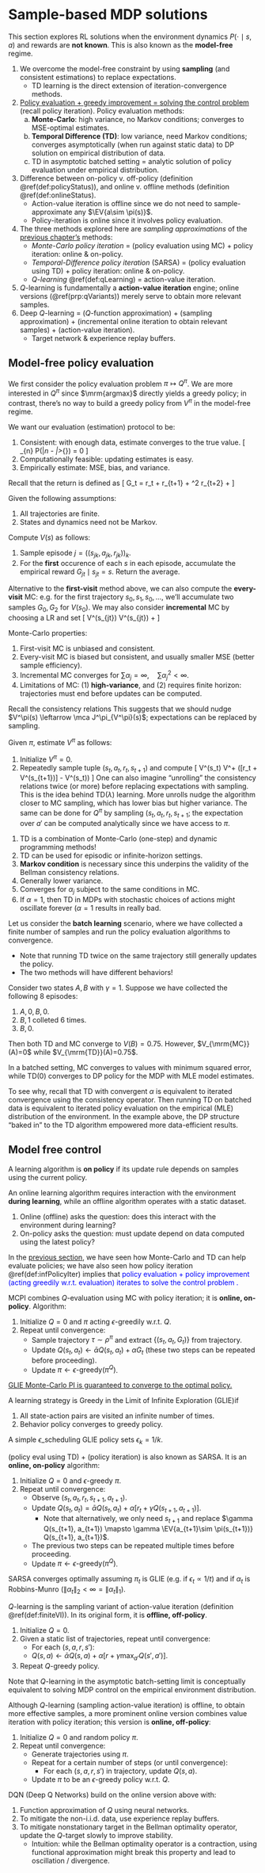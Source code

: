 # Sample-based MDP solutions {#sampMDP}

This section explores RL solutions when the environment dynamics $P(\cdot\mid s, a)$ and rewards are **not known**. This is also known as the **model-free** regime. 

1. We overcome the model-free constraint by using **sampling** (and consistent estimations) to replace expectations. 
    - TD learning is the direct extension of iteration-convergence methods.
2. <u>Policy evaluation + greedy improvement = solving the control problem</u> (recall policy iteration). Policy evaluation methods:   
    a. **Monte-Carlo**: high variance, no Markov conditions; converges to MSE-optimal estimates. 
    b. **Temporal Difference (TD)**: low variance, need Markov conditions; converges asymptotically (when run against static data) to DP solution on empirical distribution of data. 
    c. TD in asymptotic batched setting = analytic solution of policy evaluation under empirical distribution. 
3. Difference between on-policy v. off-policy (definition \@ref(def:policyStatus)), and online v. offline methods (definition \@ref(def:onlineStatus). 
    - Action-value iteration is offline since we do not need to sample-approximate any $\EV{a\sim \pi(s)}$. 
    - Policy-iteration is online since it involves policy evaluation. 
4. The three methods explored here are _sampling approximations_ of the [previous chapter's](#mdp) methods:
    - _Monte-Carlo policy iteration_ = (policy evaluation using MC) + policy iteration: online & on-policy. 
    - _Temporal-Difference policy iteration_ (SARSA) = (policy evaluation using TD) + policy iteration: online & on-policy. 
    - _$Q$-learning_ \@ref(def:qLearning) = action-value iteration. 
5. $Q$-learning is fundamentally a **action-value iteration** engine; online versions (\@ref(prp:qVariants)) merely serve to obtain more relevant samples. 
5. Deep $Q$-learning = ($Q$-function approximation) + (sampling approximation) + (incremental online iteration to obtain relevant samples) + (action-value iteration). 
    - Target network & experience replay buffers. 

## Model-free policy evaluation {#polEval -}

We first consider the policy evaluation problem $\pi \mapsto Q^\pi$. We are more interested in $Q^\pi$ since $\mrm{argmax}$ directly yields a greedy policy; in contrast, there's no way to build a greedy policy from $V^\pi$ in the model-free regime. 

:::{.definition #polEvalCriteria name="evaluation criteria"}
We want our evaluation (estimation) protocol to be: 

1. Consistent: with enough data, estimate converges to the true value. 
\[ 
    \lim_{n\to \infty} \mbb P(|\hat \theta_n - \theta|>\epsilon_{\forall}) = 0 
\] 
2. Computationally feasible: updating estimates is easy. 
3. Empirically estimate: MSE, bias, and variance. 
:::

Recall that the return is defined as 
\[ 
    G_t = r_t + \gamma r_{t+1} + \gamma^2 r_{t+2} + \dots 
\] 

:::{.definition #mcPolEval name="Monte-Carlo Policy Evaluation"}
Given the following assumptions:

1. All trajectories are finite. 
2. States and dynamics need not be Markov. 

Compute $V(s)$ as follows: 

1. Sample episode $j = ((s_{jk}, a_{jk}, r_{jk}))_k$. 
2. For the **first** occurence of each $s$ in each episode, accumulate the empirical reward $G_{jt}\mid s_{jt}=s$. Return the average. 

Alternative to the **first-visit** method above, we can also compute the **every-visit** MC: e.g. for the first trajectory $s_0, s_1, s_0, \dots$, we'll accumulate two samples $G_0, G_2$ for $V(s_0)$. We may also consider **incremental** MC by choosing a LR and set 
\[ 
    V^\pi(s_{jt}) \leftarrow V^\pi(s_{jt}) + \alpha[G_{jt} - V^\pi(s_{jt})]
\] 
:::

:::{.remark}
Monte-Carlo properties:

1. First-visit MC is unbiased and consistent. 
2. Every-visit MC is biased but consistent, and usually smaller MSE (better sample efficiency). 
3. Incremental MC converges for $\sum \alpha_j = \infty, \quad \sum \alpha_j^2 < \infty$. 
4. Limitations of MC: (1) **high-variance**, and (2) requires finite horizon: trajectories must end before updates can be computed. 
:::

Recall the consistency relations 
\begin{align}
    V^\pi_h(s) 
    &= \EEV{a\in \pi(\cdot\mid s)}{s'\in P(\cdot\mid s, a)}[r(s, a) + \gamma\, V^\pi_{h+1}(s')] \\ 
    Q^\pi_h(s, a) 
    &= r(s, a) + \gamma \EEV{s'\in P(\cdot\mid s, a)}{a'\in \pi(\cdot\mid s')} Q^\pi_{h+1}(s', a')
\end{align}
This suggests that we should nudge $V^\pi(s) \leftarrow \mca J^\pi_{V^\pi}(s)$; expectations can be replaced by sampling. 

:::{.definition name="TD(0) algorithm"}
Given $\pi$, estimate $V^\pi$ as follows:

1. Initialize $V^\pi =0$. 
2. Repeatedly sample tuple $(s_t, a_t, r_t, s_{t+1})$ and compute 
\[ 
    V^\pi(s_t) \leftarrow V^\pi + \alpha([r_t + \gamma V^\pi(s_{t+1})] - V^\pi(s_t))
\] 
One can also imagine "unrolling" the consistency relations twice (or more) before replacing expectations with sampling. This is the idea behind TD($\lambda$) learning. More unrolls nudge the algorithm closer to MC sampling, which has lower bias but higher variance. The same can be done for $Q^\pi$ by sampling $(s_t, a_t, r_t, s_{t+1}$; the expectation over $a'$ can be computed analytically since we have access to $\pi$. 
:::

1. TD is a combination of Monte-Carlo (one-step) and dynamic programming methods! 
2. TD can be used for episodic or infinite-horizon settings. 
3. **Markov condition** is necessary since this underpins the validity of the Bellman consistency relations. 
4. Generally lower variance. 
5. Converges for $\alpha_j$ subject to the same conditions in MC. 
6. If $\alpha=1$, then TD in MDPs with stochastic choices of actions might oscillate forever ($\alpha=1$ results in really bad. 

Let us consider the **batch learning** scenario, where we have collected a finite number of samples and run the policy evaluation algorithms to convergence. 

- Note that running TD twice on the same trajectory still generally updates the policy. 
- The two methods will have different behaviors! 

:::{.example name="Sutton & Barto Ex 6.4"}
Consider two states $A, B$ with $\gamma=1$. Suppose we have collected the following $8$ episodes: 

1. $A, 0, B, 0$. 
2. $B, 1$ colleted $6$ times. 
3. $B, 0$. 

Then both TD and MC converge to $V(B)=0.75$. However, $V_{\mrm{MC}}(A)=0$ while $V_{\mrm{TD}}(A)=0.75$. 
:::

:::{.theorem #batchMCTDBehavior name="asymptotic batch MC and TD"}
In a batched setting, MC converges to values with minimum squared error, while TD(0) converges to DP policy for the MDP with MLE model estimates. 
:::

To see why, recall that TD with convergent $\alpha$ is equivalent to iterated convergence using the consistency operator. Then running TD on batched data is equivalent to iterated policy evaluation on the empirical (MLE) distribution of the environment. In the example above, the DP structure "baked in" to the TD algorithm empowered more data-efficient results. 

## Model free control {#modelFreeControl -}

:::{.definition #policyStatus name="on (off)-policy algorithms"}
A learning algorithm is **on policy** if its update rule depends on samples using the current policy. 
:::

:::{.definition #onlineStatus name="online (offline) algorithms"}
An online learning algorithm requires interaction with the environment **during learning**, while an offline algorithm operates with a static dataset. 
:::

1. Online (offline) asks the question: does this interact with the environment during learning? 
2. On-policy asks the question: must update depend on data computed using the latest policy? 

In the [previous section](#polEval), we have seen how Monte-Carlo and TD can help evaluate policies; we have also seen how policy iteration \@ref(def:infPolicyIter) implies that <span style="color:blue"> policy evaluation + policy improvement (acting greedily w.r.t. evaluation) iterates to solve the control problem </u>. 

:::{.definition #MCPI name="Monte-Carlo policy iteration"}
MCPI combines $Q$-evaluation using MC with policy iteration; it is **online, on-policy**. Algorithm: 

1. Initialize $Q=0$ and $\pi$ acting $\epsilon$-greedily w.r.t. $Q$. 
2. Repeat until convergence: 
    - Sample trajectory $\tau\sim \rho^\pi$ and extract $\{(s_t, a_t, G_t)\}$ from trajectory. 
    - Update $Q(s_t, a_t) \leftarrow \bar \alpha Q(s_t, a_t) + \alpha G_t$ (these two steps can be repeated before proceeding). 
    - Update $\pi \leftarrow \epsilon\text{-greedy}(\pi^{Q})$. 

<u>GLIE Monte-Carlo PI is guaranteed to converge to the optimal policy. </u> 
:::

:::{.definition name="GLIE property"}
A learning strategy is Greedy in the Limit of Infinite Exploration (GLIE)if 

1. All state-action pairs are visited an infinite number of times. 
2. Behavior policy converges to greedy policy. 

A simple $\epsilon$_scheduling GLIE policy sets $\epsilon_k = 1/k$. 
:::


:::{.definition #TDPI name="temporal-difference policy iteration"}
(policy eval using TD) + (policy iteration) is also known as SARSA. It is an **online, on-policy** algorithm: 

1. Initialize $Q=0$ and $\epsilon$-greedy $\pi$. 
2. Repeat until convergence: 
    - Observe $(s_t, a_t, r_t, s_{t+1}, a_{t+1})$. 
    - Update $Q(s_t, a_t) = \bar \alpha Q(s_t, a_t) + \alpha \left[
        r_t + \gamma Q(s_{t+1}, a_{t+1}) 
    \right]$. 
        - Note that alternatively, we only need $s_{t+1}$ and replace 
        $\gamma Q(s_{t+1}, a_{t+1}) \mapsto \gamma \EV{a_{t+1}\sim \pi(s_{t+1})} Q(s_{t+1}, a_{t+1})$. 
    - The previous two steps can be repeated multiple times before proceeding. 
    - Update $\pi \leftarrow \epsilon\text{-greedy}(\pi^{Q})$. 

SARSA converges optimally assuming $\pi_t$ is GLIE (e.g. if $\epsilon_t \propto 1/t$) and if $\alpha_t$ is Robbins-Munro ($\|\alpha_t\|_2 < \infty = \|\alpha_t\|_1$). 
:::

:::{.definition #qLearning name="Q-learning"}
$Q$-learning is the sampling variant of action-value iteration (definition \@ref(def:finiteVI)). In its original form, it is **offline, off-policy**. 

1. Initialize $Q=0$. 
2. Given a static list of trajectories, repeat until convergence: 
    - For each $(s, a, r, s')$: 
    - $Q(s, a) \leftarrow \bar \alpha Q(s, a) + \alpha \left[
        r + \gamma \max_{a'} Q(s', a') 
    \right]$. 
3. Repeat $Q$-greedy policy. 

Note that $Q$-learning in the asymptotic batch-setting limit is conceptually equivalent to solving MDP control on the empirical environment distribution. 
:::

:::{.proposition #qVariants name="variants of Q-learning"}
Although $Q$-learning (sampling action-value iteration) is offline, to obtain more effective samples, a more prominent online version combines value iteration with policy iteration; this version is **online, off-policy**:  

1. Initialize $Q=0$ and random policy $\pi$. 
2. Repeat until convergence: 
    - Generate trajectories using $\pi$. 
    - Repeat for a certain number of steps (or until convergence):
        - For each $(s, a, r, s')$ in trajectory, update $Q(s, a)$. 
    - Update $\pi$ to be an $\epsilon$-greedy policy w.r.t. $Q$. 
:::

DQN (Deep Q Networks) build on the online version above with: 

1. Function approximation of $Q$ using neural networks. 
2. To mitigate the non-i.i.d. data, use experience replay buffers. 
3. To mitigate nonstationary target in the Bellman optimality operator, update the $Q$-target slowly to improve stability. 
    - Intuition: while the Bellman optimality operator is a contraction, using functional approximation might break this property and lead to oscillation / divergence. 

    